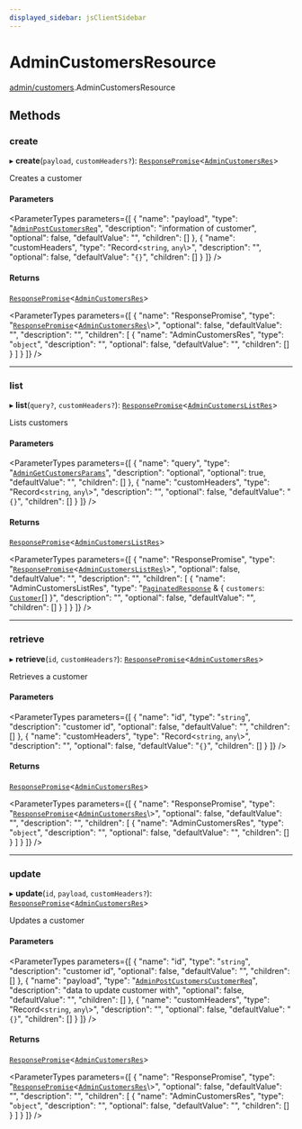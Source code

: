 ```yaml
---
displayed_sidebar: jsClientSidebar
---
```



# AdminCustomersResource

[admin/customers](../../modules/admin_customers.mdx).AdminCustomersResource

## Methods

### create

▸ **create**(`payload`, `customHeaders?`): [`ResponsePromise`](../../swaps/modules/swaps.internal.mdx#responsepromise)<[`AdminCustomersRes`](../modules/admin_customers.internal.mdx#admincustomersres)\>

Creates a customer

#### Parameters

<ParameterTypes parameters={[
  {
    "name": "payload",
    "type": "[`AdminPostCustomersReq`](../../internal/classes/admin_customers.internal.AdminPostCustomersReq.mdx)",
    "description": "information of customer",
    "optional": false,
    "defaultValue": "",
    "children": []
  },
  {
    "name": "customHeaders",
    "type": "Record<`string`, `any`\\>",
    "description": "",
    "optional": false,
    "defaultValue": "`{}`",
    "children": []
  }
]} />

#### Returns

[`ResponsePromise`](../../swaps/modules/swaps.internal.mdx#responsepromise)<[`AdminCustomersRes`](../modules/admin_customers.internal.mdx#admincustomersres)\>

<ParameterTypes parameters={[
  {
    "name": "ResponsePromise",
    "type": "[`ResponsePromise`](../../swaps/modules/swaps.internal.mdx#responsepromise)<[`AdminCustomersRes`](../modules/admin_customers.internal.mdx#admincustomersres)\\>",
    "optional": false,
    "defaultValue": "",
    "description": "",
    "children": [
      {
        "name": "AdminCustomersRes",
        "type": "`object`",
        "description": "",
        "optional": false,
        "defaultValue": "",
        "children": []
      }
    ]
  }
]} />

___

### list

▸ **list**(`query?`, `customHeaders?`): [`ResponsePromise`](../../swaps/modules/swaps.internal.mdx#responsepromise)<[`AdminCustomersListRes`](../modules/admin_customers.internal.mdx#admincustomerslistres)\>

Lists customers

#### Parameters

<ParameterTypes parameters={[
  {
    "name": "query",
    "type": "[`AdminGetCustomersParams`](../../internal/classes/admin_customers.internal.AdminGetCustomersParams.mdx)",
    "description": "optional",
    "optional": true,
    "defaultValue": "",
    "children": []
  },
  {
    "name": "customHeaders",
    "type": "Record<`string`, `any`\\>",
    "description": "",
    "optional": false,
    "defaultValue": "`{}`",
    "children": []
  }
]} />

#### Returns

[`ResponsePromise`](../../swaps/modules/swaps.internal.mdx#responsepromise)<[`AdminCustomersListRes`](../modules/admin_customers.internal.mdx#admincustomerslistres)\>

<ParameterTypes parameters={[
  {
    "name": "ResponsePromise",
    "type": "[`ResponsePromise`](../../swaps/modules/swaps.internal.mdx#responsepromise)<[`AdminCustomersListRes`](../modules/admin_customers.internal.mdx#admincustomerslistres)\\>",
    "optional": false,
    "defaultValue": "",
    "description": "",
    "children": [
      {
        "name": "AdminCustomersListRes",
        "type": "[`PaginatedResponse`](../../admin_batch_jobs/modules/admin_batch_jobs.internal.mdx#paginatedresponse) & { `customers`: [`Customer`](../../internal/classes/admin_collections.internal.Customer.mdx)[]  }",
        "description": "",
        "optional": false,
        "defaultValue": "",
        "children": []
      }
    ]
  }
]} />

___

### retrieve

▸ **retrieve**(`id`, `customHeaders?`): [`ResponsePromise`](../../swaps/modules/swaps.internal.mdx#responsepromise)<[`AdminCustomersRes`](../modules/admin_customers.internal.mdx#admincustomersres)\>

Retrieves a customer

#### Parameters

<ParameterTypes parameters={[
  {
    "name": "id",
    "type": "`string`",
    "description": "customer id",
    "optional": false,
    "defaultValue": "",
    "children": []
  },
  {
    "name": "customHeaders",
    "type": "Record<`string`, `any`\\>",
    "description": "",
    "optional": false,
    "defaultValue": "`{}`",
    "children": []
  }
]} />

#### Returns

[`ResponsePromise`](../../swaps/modules/swaps.internal.mdx#responsepromise)<[`AdminCustomersRes`](../modules/admin_customers.internal.mdx#admincustomersres)\>

<ParameterTypes parameters={[
  {
    "name": "ResponsePromise",
    "type": "[`ResponsePromise`](../../swaps/modules/swaps.internal.mdx#responsepromise)<[`AdminCustomersRes`](../modules/admin_customers.internal.mdx#admincustomersres)\\>",
    "optional": false,
    "defaultValue": "",
    "description": "",
    "children": [
      {
        "name": "AdminCustomersRes",
        "type": "`object`",
        "description": "",
        "optional": false,
        "defaultValue": "",
        "children": []
      }
    ]
  }
]} />

___

### update

▸ **update**(`id`, `payload`, `customHeaders?`): [`ResponsePromise`](../../swaps/modules/swaps.internal.mdx#responsepromise)<[`AdminCustomersRes`](../modules/admin_customers.internal.mdx#admincustomersres)\>

Updates a customer

#### Parameters

<ParameterTypes parameters={[
  {
    "name": "id",
    "type": "`string`",
    "description": "customer id",
    "optional": false,
    "defaultValue": "",
    "children": []
  },
  {
    "name": "payload",
    "type": "[`AdminPostCustomersCustomerReq`](../../internal/classes/admin_customers.internal.AdminPostCustomersCustomerReq.mdx)",
    "description": "data to update customer with",
    "optional": false,
    "defaultValue": "",
    "children": []
  },
  {
    "name": "customHeaders",
    "type": "Record<`string`, `any`\\>",
    "description": "",
    "optional": false,
    "defaultValue": "`{}`",
    "children": []
  }
]} />

#### Returns

[`ResponsePromise`](../../swaps/modules/swaps.internal.mdx#responsepromise)<[`AdminCustomersRes`](../modules/admin_customers.internal.mdx#admincustomersres)\>

<ParameterTypes parameters={[
  {
    "name": "ResponsePromise",
    "type": "[`ResponsePromise`](../../swaps/modules/swaps.internal.mdx#responsepromise)<[`AdminCustomersRes`](../modules/admin_customers.internal.mdx#admincustomersres)\\>",
    "optional": false,
    "defaultValue": "",
    "description": "",
    "children": [
      {
        "name": "AdminCustomersRes",
        "type": "`object`",
        "description": "",
        "optional": false,
        "defaultValue": "",
        "children": []
      }
    ]
  }
]} />
